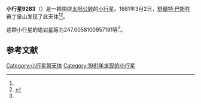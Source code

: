 {{Infobox planet
| bgcolour = #FFFFC0
| name = 9283
| symbol = 
| image = 
| caption = 
| discovery = yes
| discovery_ref = 
| discoverer = [[舒爾特·巴斯|舒爾特·巴斯]]
| discovery_site = [[赛丁泉山|赛丁泉山]] 
| discovered = 1981年3月2日
| designations = yes
| mp_name = 
| named_after = 
| alt_names = 
| mp_category = [[主带小行星|主带小行星]]
| orbit_ref = <ref name="a">[http://ssd.jpl.nasa.gov/sbdb.cgi?sstr=9283 9283] {{Wayback|url=http://ssd.jpl.nasa.gov/sbdb.cgi?sstr=9283 |date=20201124034950 }}，小行星數據庫瀏覽器（JPL Small-Body Database Browser）－[[美国国家航空航天局|美国国家航空航天局]]喷气推进实验室</ref>
| epoch = 2456400.5 (2013年4月18日更新)
| aphelion = {{convert|2.842697112613494|AU|km|3|abbr=on|lk=out}}
| perihelion = {{convert|2.067591474593344|AU|km|3|abbr=on}}
| semimajor = {{convert|2.455144293603419|AU|km|3|abbr=on}}
| eccentricity = 0.157853378
| period = 1405.121759 [[日|日]]<br />3.85[[儒略年|儒略年]]
| avg_speed = 
| inclination = 2.231055051586294
| asc_node = 169.1660829482591
| mean_anomaly = 
| arg_peri = 247.0058100957191
| satellites = 
| physical_characteristics = yes
| dimensions = 
| mass = 
| density = 
| surface_grav = 
| escape_velocity = 
| sidereal_day = 
| axial_tilt = 
| pole_ecliptic_lat = 
| pole_ecliptic_lon = 
| albedo = 
| temperatures= 
| temp_name1 = 
| mean_temp_1 = 
| max_temp_1 = 
| temp_name2 = 
| max_temp_2 = 
| spectral_type = 
| abs_magnitude = 247.0058100957191
}}

'''小行星9283'''（{{lang-en|9283}}）是一颗围绕[[太阳|太阳]][[公转|公转]]的[[小行星|小行星]]。1981年3月2日，[[舒爾特·巴斯|舒爾特·巴斯]]在赛丁泉山发现了此天体<ref name="a" /><ref>{{cite news|title=小行星列表|url=http://cfa-www.harvard.edu/iau/lists/NumberedMPs.txt|accessdate=2013-07-08|newspaper=哈佛大学|archive-date=2008-05-17|archive-url=https://web.archive.org/web/20080517010638/http://cfa-www.harvard.edu/iau/lists/NumberedMPs.txt|dead-url=no}}</ref>。

这颗小行星的[[绝对星等|绝对星等]]为247.0058100957191等<ref name="a" />。

==参考文献==
{{reflist}}
{{Minor Planet Number|[[小行星9282|小行星9282]]|[[小行星9284|小行星9284]]}}

{{小天体}}

[[Category:小行星带天体|Category:小行星带天体]]
[[Category:1981年发现的小行星|Category:1981年发现的小行星]]

{{asteroid-stub}}